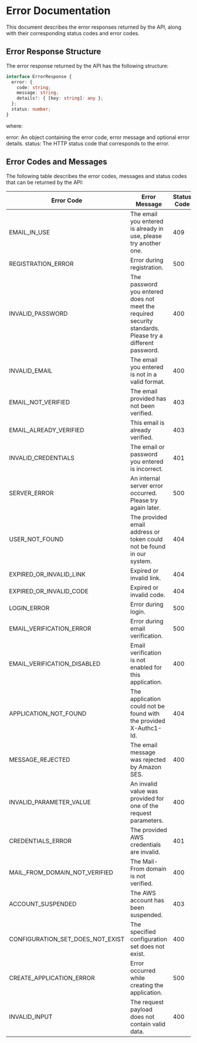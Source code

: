 # Error Documentation

This document describes the error responses returned by the API, along with their corresponding status codes and error codes.

## Error Response Structure

The error response returned by the API has the following structure:

```typescript
interface ErrorResponse {
  error: {
    code: string;
    message: string;
    details?: { [key: string]: any };
  };
  status: number;
}
```
where:

error: An object containing the error code, error message and optional error details.
status: The HTTP status code that corresponds to the error.

## Error Codes and Messages

The following table describes the error codes, messages and status codes that can be returned by the API:

| Error Code                 | Error Message                                                       | Status Code |
|----------------------------|---------------------------------------------------------------------|-------------|
| EMAIL_IN_USE               | The email you entered is already in use, please try another one.    | 409         |
| REGISTRATION_ERROR         | Error during registration.                                          | 500         |
| INVALID_PASSWORD           | The password you entered does not meet the required security standards. Please try a different password. | 400 |
| INVALID_EMAIL              | The email you entered is not in a valid format.                     | 400         |
| EMAIL_NOT_VERIFIED         | The email provided has not been verified.                           | 403         |
| EMAIL_ALREADY_VERIFIED     | This email is already verified.                                     | 403         |
| INVALID_CREDENTIALS        | The email or password you entered is incorrect.                     | 401         |
| SERVER_ERROR               | An internal server error occurred. Please try again later.          | 500         |
| USER_NOT_FOUND             | The provided email address or token could not be found in our system.| 404         |
| EXPIRED_OR_INVALID_LINK    | Expired or invalid link.                                            | 404         |
| EXPIRED_OR_INVALID_CODE    | Expired or invalid code.                                            | 404         |
| LOGIN_ERROR                | Error during login.                                                 | 500         |
| EMAIL_VERIFICATION_ERROR   | Error during email verification.                                    | 500         |
| EMAIL_VERIFICATION_DISABLED| Email verification is not enabled for this application.             | 400         |
| APPLICATION_NOT_FOUND      | The application could not be found with the provided X-Authc1-Id.   | 404         |
| MESSAGE_REJECTED           | The email message was rejected by Amazon SES.                        | 400         |
| INVALID_PARAMETER_VALUE    | An invalid value was provided for one of the request parameters.     | 400         |
| CREDENTIALS_ERROR          | The provided AWS credentials are invalid.                           | 401         |
| MAIL_FROM_DOMAIN_NOT_VERIFIED | The Mail-From domain is not verified.                              | 400         |
| ACCOUNT_SUSPENDED          | The AWS account has been suspended.                                  | 403         |
| CONFIGURATION_SET_DOES_NOT_EXIST | The specified configuration set does not exist.                  | 400         |
| CREATE_APPLICATION_ERROR   | Error occurred while creating the application.                      | 500         |
| INVALID_INPUT              | The request payload does not contain valid data.                     | 400         |

